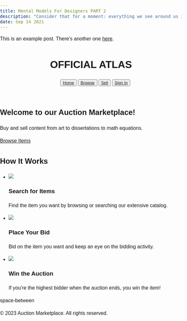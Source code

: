 ```yaml
---
title: Mental Models For Designers PART 2
description: "Consider that for a moment: everything we see around us is assumed to have had a cause and is contingent upon."
date: Sep 14 2021
---
```


This is an example post. There's another one [here](/posts/example-post).

<!DOCTYPE html>
<html>
<head>
  <title>Auction Marketplace</title>
  <link rel="stylesheet" type="text/css" href="style.css">
  <style>
    body {
    margin: 0;
    padding: 0;
    font-family: Rubik, sans-serif;
    font-size: 16px;
    line-height: 1.5;
  }
  
  header {
    background-color: #333;
    color: #fff;
    padding: 10px;
    display: flex;
    justify-content: space-between;
    align-items: center;
  }
  
  nav ul {
    list-style: none;
    margin: 0;
  }
  </style>

</head>
<body>
  <header>
    <h1>OFFICIAL ATLAS</h1>
    <nav>
      <ul>
        <button><a href="#">Home</a></button>
        <button><a href="listings.html">Browse</a></button>
        <button><a href="upload.html">Sell</a></button>
        <button><a href="login.html">Sign In</a></button>
      </ul>
    </nav>
  </header>

  <section class="banner">
    <h2>Welcome to our Auction Marketplace!</h2>
    <p>Buy and sell content from art to dissertations to math equations.</p>
    <a href="signup.html" class="button">Browse Items</a>
  </section>
  
  <section class="how-it-works">
    <h2>How It Works</h2>
    <ul>
      <li>
        <img src="search.png">
        <h3>Search for Items</h3>
        <p>Find the item you want by browsing or searching our extensive catalog.</p>
      </li>
      <li>
        <img src="bid.png">
        <h3>Place Your Bid</h3>
        <p>Bid on the item you want and keep an eye on the bidding activity.</p>
      </li>
      <li>
        <img src="win.png">
        <h3>Win the Auction</h3>
        <p>If you're the highest bidder when the auction ends, you win the item!</p>
      </li>
    </ul>
  </section>

  <body>
    <div>
      space-between
    </div>
  </body>
  
  <footer>
    <p>&copy; 2023 Auction Marketplace. All rights reserved.</p>
  </footer>

</body>
</html>
